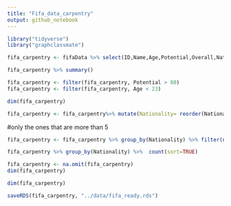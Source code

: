 ```yaml
---
title: "Fifa_data_carpentry"
output: github_notebook
---
```

```r
library("tidyverse")
library("graphclassmate")
```

```r
fifa_carpentry <- fifaData %>% select(ID,Name,Age,Potential,Overall,Nationality,Position,Work.Rate)
```

```r
fifa_carpentry %>% summary()
```



```r
fifa_carpentry <- filter(fifa_carpentry, Potential > 80)
fifa_carpentry <- filter(fifa_carpentry, Age < 23)

dim(fifa_carpentry)
```
```r
fifa_carpentry <- fifa_carpentry%>% mutate(Nationality= reorder(Nationality,Potential))
```


#only the ones that are more than 5
```r
fifa_carpentry <- fifa_carpentry %>% group_by(Nationality) %>% filter(n() > 5)
```

```r
fifa_carpentry %>% group_by(Nationality) %>%  count(sort=TRUE)
```

```r
fifa_carpentry <- na.omit(fifa_carpentry)
dim(fifa_carpentry)
```
```r
dim(fifa_carpentry)
```

```r
saveRDS(fifa_carpentry, "../data/fifa_ready.rds")
```

